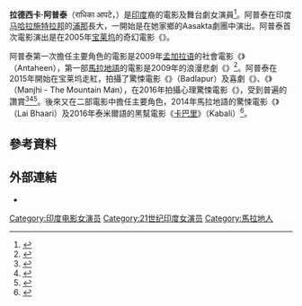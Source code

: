 {{expand|time=2017-02-20T15:01:01+00:00}}
{{Infobox entertainer
| 類型        = 女演員
| name        = 拉德西卡·阿普泰<br/>Radhika Apte
| 外文名      = राधिका आपटे 
| image       = Radhika Apte at 'Phobia' media meet.jpg
| caption     = 阿普泰在2016年《{{le|Phobia|Phobia (2016 film)}}》電影的媒體見面會的照片
| birth_name  = 
| birth_date  = {{birth date and age|df=yes|1985|09|07}}
| birth_place = 印度[[马哈拉施特拉邦|马哈拉施特拉邦]][[浦那|浦那]]
| death_date  =  <!-- {{Death date and age|df=yes|YYYY|MM|DD|YYYY|MM|DD}} Death date then birth -->
| death_place = 
| occupation  = 女演員
| othername   = 
| yearsactive = 2005至今
| spouse      = {{marriage|{{le|Benedict Taylor|Benedict Taylor (musician)}}|2012}}
<!--| ethnicity   = [[馬拉地人|馬拉地人]]-->
}}

'''拉德西卡·阿普泰'''（राधिका आपटे，{{bd|1985年|9月7日}}）是[[印度|印度]]裔的電影及舞台劇女演員<ref>{{cite news|url=http://timesofindia.indiatimes.com/entertainment/bollywood/news-interviews/Radhika-Apte-Anurag-Kashyap-bonding-well/articleshow/25990330.cms?|title=Radhika Apte- Anurag Kashyap bonding well|work=The Times of India|date=19 November 2013|accessdate=6 January 2014|archive-date=2013-11-19|archive-url=https://web.archive.org/web/20131119201226/http://timesofindia.indiatimes.com/entertainment/bollywood/news-interviews/Radhika-Apte-Anurag-Kashyap-bonding-well/articleshow/25990330.cms|dead-url=no}}</ref>。阿普泰在印度[[马哈拉施特拉邦|马哈拉施特拉邦]]的[[浦那|浦那]]長大，一開始是在她家鄉的Aasakta劇團中演出。阿普泰首次電影演出是在2005年[[宝莱坞|宝莱坞]]的奇幻電影《{{le|哇！这就是生活|Vaah! Life Ho Toh Aisi!}}》。

阿普泰第一次擔任主要角色的電影是2009年[[孟加拉语|孟加拉语]]的社會電影《{{le|无尽的等待|Antaheen}}》（Antaheen），第一部[[馬拉地語|馬拉地語]]的電影是2009年的浪漫悲劇《{{le|Samaantar|Samaantar}}》<ref name="imdb">{{cite web|url=http://www.imdb.com/title/tt1560171/|title=Samaantar (2009) - IMDb|publisher=imdb.com|accessdate=1 November 2015|archive-date=2017-02-10|archive-url=https://web.archive.org/web/20170210061049/http://www.imdb.com/title/tt1560171/|dead-url=no}}</ref>。阿普泰在2015年開始在宝莱坞走紅，拍攝了驚悚電影《{{le|复仇之城|Badlapur (film)}}》（Badlapur）及喜劇《{{le|Hunterrr|Hunterrr}}》、《{{le|印度愚公|Manjhi - The Mountain Man}}》（Manjhi - The Mountain Man），在2016年拍攝心理驚悚電影《{{le|Phobia|Phobia (2016 film)}}》，受到普遍的讚賞<ref name="newindianexpress">{{cite web|url=http://www.newindianexpress.com/entertainment/hindi/I-Wondered-if-Nawaz-Didnt-Like-Me/2015/07/16/article2923048.ece|title='I Wondered if Nawaz Didn't Like Me' - The New Indian Express|publisher=newindianexpress.com|accessdate=1 November 2015|archive-date=2015-10-31|archive-url=https://web.archive.org/web/20151031202955/http://www.newindianexpress.com/entertainment/hindi/I-Wondered-if-Nawaz-Didnt-Like-Me/2015/07/16/article2923048.ece|dead-url=no}}</ref><ref name="india.com">{{cite web|url=http://www.india.com/showbiz/radhika-apte-is-the-new-age-ahalya-the-next-big-star-of-bollywood-473673/|title=Radhika Apte: Is the new age Ahalya the next big star of Bollywood? | Latest News & Gossip on Popular Trends at India.com|publisher=india.com|accessdate=1 November 2015|archive-date=2015-10-08|archive-url=https://web.archive.org/web/20151008163121/http://www.india.com/showbiz/radhika-apte-is-the-new-age-ahalya-the-next-big-star-of-bollywood-473673/|dead-url=no}}</ref><ref name="hindustantimes.com">{{cite web|url=http://www.hindustantimes.com/brunch-stories/she-s-doing-films-in-six-languages-who-is-radhika-apte-anyway/article1-1333825.aspx|title=She’s doing films in six languages! Who is Radhika Apte, anyway? | brunch | Hindustan Times|publisher=hindustantimes.com|accessdate=1 November 2015|archive-date=2015-08-25|archive-url=https://web.archive.org/web/20150825040506/http://www.hindustantimes.com/brunch-stories/she-s-doing-films-in-six-languages-who-is-radhika-apte-anyway/article1-1333825.aspx|dead-url=yes}}</ref>。後來又在二部電影中擔任主要角色，2014年馬拉地語的驚悚電影《{{le|为愛而戰 (2014年電影)|Lai Bhaari|为愛而戰}}》（Lai Bhaari）及2016年泰米爾語的黑幫電影《[[卡巴里|卡巴里]]》（Kabali）<ref>{{Cite web |url=http://www.chinatimes.com/realtimenews/20160721004158-260408 |title=印度企業放一天假 讓員工看電影 |access-date=2017-02-20 |archive-date=2017-02-21 |archive-url=https://web.archive.org/web/20170221011250/http://www.chinatimes.com/realtimenews/20160721004158-260408 |dead-url=no }}</ref>。

==參考資料==
{{reflist}}

==外部連結==
*{{IMDb name|id=2331000}}

{{normdaten}}
{{DEFAULTSORT: Apte, Radhika}}
[[Category:印度电影女演员|Category:印度电影女演员]]
[[Category:21世纪印度女演员|Category:21世纪印度女演员]]
[[Category:馬拉地人|Category:馬拉地人]]